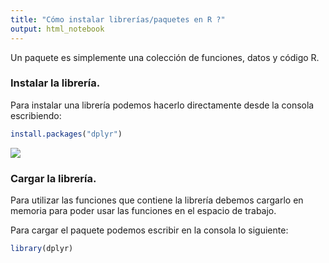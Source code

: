 ```yaml
---
title: "Cómo instalar librerías/paquetes en R ?"
output: html_notebook
---
```

Un paquete es simplemente una colección de funciones, datos y código R. 



### Instalar la librería.
Para instalar una librería podemos hacerlo directamente desde la consola escribiendo:
```r
install.packages("dplyr")
```
![](Capture1.PNG) 



### Cargar la librería.

Para utilizar las funciones que contiene la librería debemos cargarlo en memoria para poder usar las funciones en el espacio de trabajo.

Para cargar el paquete podemos escribir en la consola lo siguiente:

```r
library(dplyr)
```

 
 